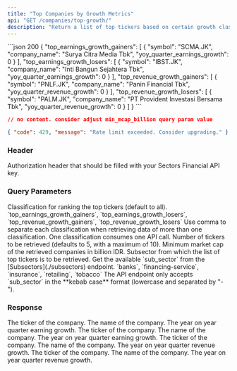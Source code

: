 ```yaml
---
title: "Top Companies by Growth Metrics"
api: "GET /companies/top-growth/"
description: "Return a list of top tickers based on certain growth classification (earning growth gainers / losers or revenue growth gainers / losers)"
---
```


<ResponseExample>
```json 200
{
  "top_earnings_growth_gainers": [
    {
      "symbol": "SCMA.JK",
      "company_name": "Surya Citra Media Tbk",
      "yoy_quarter_earnings_growth": 0
    }
  ],
  "top_earnings_growth_losers": [
    {
      "symbol": "IBST.JK",
      "company_name": "Inti Bangun Sejahtera Tbk",
      "yoy_quarter_earnings_growth": 0
    }
  ],
  "top_revenue_growth_gainers": [
    {
      "symbol": "PNLF.JK",
      "company_name": "Panin Financial Tbk",
      "yoy_quarter_revenue_growth": 0
    }
  ],
  "top_revenue_growth_losers": [
    {
      "symbol": "PALM.JK",
      "company_name": "PT Provident Investasi Bersama Tbk",
      "yoy_quarter_revenue_growth": 0
    }
  ]
}
```

```json 204
// no content. consider adjust min_mcap_billion query param value
```

```json 429
{ "code": 429, "message": "Rate limit exceeded. Consider upgrading." }
```

</ResponseExample>

### Header

<ParamField header="Authorization" type="string" required>
  Authorization header that should be filled with your Sectors Financial API
  key.
</ParamField>

### Query Parameters

<ParamField query="classifications" type="string" default="all">
  Classification for ranking the top tickers (default to all).
  <AccordionGroup>
    <Accordion title="Available classifications">
      `top_earnings_growth_gainers`, `top_earnings_growth_losers`,
      `top_revenue_growth_gainers`, `top_revenue_growth_losers`
    </Accordion>
    <Accordion title="Format">
      Use comma to separate each classification when retrieving data of more
      than one classification.
    </Accordion>
    <Accordion title="API call consumption">
      One classification consumes one API call.
    </Accordion>
  </AccordionGroup>
</ParamField>

<ParamField query="n_stock" type="integer" default="5">
  Number of tickers to be retrieved (defaults to 5, with a maximum of 10).
</ParamField>

<ParamField query="min_mcap_billion" type="integer" default="5000">
  Minimum market cap of the retrieved companies in billion IDR.
</ParamField>

<ParamField query="sub_sector" type="string" default="all">
  Subsector from which the list of top tickers is to be retrieved.
  <AccordionGroup>
    <Accordion title="Get the available sub_sector">
      Get the available `sub_sector` from the [Subsectors](./subsectors)
      endpoint.
    </Accordion>
    <Accordion title="Examples of the sub_sector">
      `banks`, `financing-service`, `insurance`, `retailing`, `tobacco`
    </Accordion>
    <Accordion title="Format">
      The API endpoint only accepts `sub_sector` in the **kebab case** format
      (lowercase and separated by "-").
    </Accordion>
  </AccordionGroup>
</ParamField>

### Response

<ResponseField name="top_earnings_growth_gainers" type="EarningGrowthData[]">
  <Expandable title="properties">
    <ResponseField name="EarningGrowthData.symbol" type="string">
      The ticker of the company.
    </ResponseField>
    <ResponseField name="EarningGrowthData.company_name" type="string">
      The name of the company.
    </ResponseField>
    <ResponseField
      name="EarningGrowthData.yoy_quarter_earnings_growth"
      type="float"
    >
      The year on year quarter earning growth.
    </ResponseField>
  </Expandable>
</ResponseField>

<ResponseField name="top_earnings_growth_losers" type="EarningGrowthData[]">
  <Expandable title="properties">
    <ResponseField name="EarningGrowthData.symbol" type="string">
      The ticker of the company.
    </ResponseField>
    <ResponseField name="EarningGrowthData.company_name" type="string">
      The name of the company.
    </ResponseField>
    <ResponseField
      name="EarningGrowthData.yoy_quarter_earnings_growth"
      type="float"
    >
      The year on year quarter earning growth.
    </ResponseField>
  </Expandable>
</ResponseField>

<ResponseField name="top_revenue_growth_gainers" type="RevenueGrowthData[]">
  <Expandable title="properties">
    <ResponseField name="RevenueGrowthData.symbol" type="string">
      The ticker of the company.
    </ResponseField>
    <ResponseField name="RevenueGrowthData.company_name" type="string">
      The name of the company.
    </ResponseField>
    <ResponseField
      name="RevenueGrowthData.yoy_quarter_revenue_growth"
      type="float"
    >
      The year on year quarter revenue growth.
    </ResponseField>
  </Expandable>
</ResponseField>

<ResponseField name="top_revenue_growth_losers" type="RevenueGrowthData[]">
  <Expandable title="properties">
    <ResponseField name="RevenueGrowthData.symbol" type="string">
      The ticker of the company.
    </ResponseField>
    <ResponseField name="RevenueGrowthData.company_name" type="string">
      The name of the company.
    </ResponseField>
    <ResponseField
      name="RevenueGrowthData.yoy_quarter_revenue_growth"
      type="float"
    >
      The year on year quarter revenue growth.
    </ResponseField>
  </Expandable>
</ResponseField>
